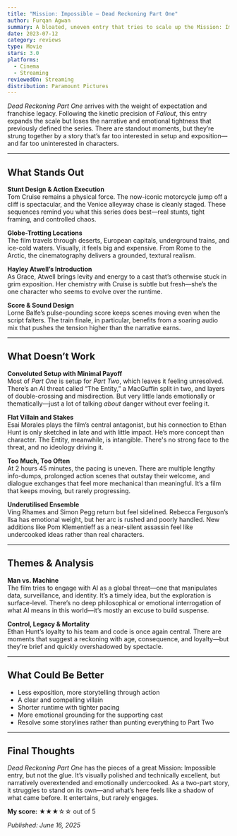 ```yaml
---
title: "Mission: Impossible – Dead Reckoning Part One"
author: Furqan Agwan
summary: A bloated, uneven entry that tries to scale up the Mission: Impossible formula but loses the grounded clarity and emotional tension that made earlier films shine.
date: 2023-07-12
category: reviews
type: Movie
stars: 3.0
platforms:
  - Cinema
  - Streaming
reviewedOn: Streaming
distribution: Paramount Pictures
---
```



_Dead Reckoning Part One_ arrives with the weight of expectation and franchise legacy. Following the kinetic precision of _Fallout_, this entry expands the scale but loses the narrative and emotional tightness that previously defined the series. There are standout moments, but they’re strung together by a story that’s far too interested in setup and exposition—and far too uninterested in characters.

---

## What Stands Out

**Stunt Design & Action Execution**  
Tom Cruise remains a physical force. The now-iconic motorcycle jump off a cliff is spectacular, and the Venice alleyway chase is cleanly staged. These sequences remind you what this series does best—real stunts, tight framing, and controlled chaos.

**Globe-Trotting Locations**  
The film travels through deserts, European capitals, underground trains, and ice-cold waters. Visually, it feels big and expensive. From Rome to the Arctic, the cinematography delivers a grounded, textural realism.

**Hayley Atwell’s Introduction**  
As Grace, Atwell brings levity and energy to a cast that’s otherwise stuck in grim exposition. Her chemistry with Cruise is subtle but fresh—she’s the one character who seems to evolve over the runtime.

**Score & Sound Design**  
Lorne Balfe’s pulse-pounding score keeps scenes moving even when the script falters. The train finale, in particular, benefits from a soaring audio mix that pushes the tension higher than the narrative earns.

---

## What Doesn’t Work

**Convoluted Setup with Minimal Payoff**  
Most of _Part One_ is setup for _Part Two_, which leaves it feeling unresolved. There’s an AI threat called “The Entity,” a MacGuffin split in two, and layers of double-crossing and misdirection. But very little lands emotionally or thematically—just a lot of talking *about* danger without ever feeling it.

**Flat Villain and Stakes**  
Esai Morales plays the film’s central antagonist, but his connection to Ethan Hunt is only sketched in late and with little impact. He’s more concept than character. The Entity, meanwhile, is intangible. There's no strong face to the threat, and no ideology driving it.

**Too Much, Too Often**  
At 2 hours 45 minutes, the pacing is uneven. There are multiple lengthy info-dumps, prolonged action scenes that outstay their welcome, and dialogue exchanges that feel more mechanical than meaningful. It’s a film that keeps moving, but rarely progressing.

**Underutilised Ensemble**  
Ving Rhames and Simon Pegg return but feel sidelined. Rebecca Ferguson’s Ilsa has emotional weight, but her arc is rushed and poorly handled. New additions like Pom Klementieff as a near-silent assassin feel like undercooked ideas rather than real characters.

---

## Themes & Analysis

**Man vs. Machine**  
The film tries to engage with AI as a global threat—one that manipulates data, surveillance, and identity. It’s a timely idea, but the exploration is surface-level. There’s no deep philosophical or emotional interrogation of what AI means in this world—it’s mostly an excuse to build suspense.

**Control, Legacy & Mortality**  
Ethan Hunt’s loyalty to his team and code is once again central. There are moments that suggest a reckoning with age, consequence, and loyalty—but they’re brief and quickly overshadowed by spectacle.

---

## What Could Be Better

- Less exposition, more storytelling through action
- A clear and compelling villain
- Shorter runtime with tighter pacing
- More emotional grounding for the supporting cast
- Resolve some storylines rather than punting everything to Part Two

---

## Final Thoughts

_Dead Reckoning Part One_ has the pieces of a great Mission: Impossible entry, but not the glue. It’s visually polished and technically excellent, but narratively overextended and emotionally undercooked. As a two-part story, it struggles to stand on its own—and what’s here feels like a shadow of what came before. It entertains, but rarely engages.

**My score:** ★★★☆☆ out of 5

_Published: June 16, 2025_
